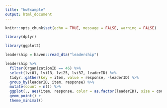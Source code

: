 ```yaml
---
title: "hwExample"
output: html_document
---
```


```r
knitr::opts_chunk$set(echo = TRUE, message = FALSE, warning = FALSE)
```

```r
library(dplyr)

library(ggplot2)

leadership = haven::read_dta("leadership")

leadership %>% 
  filter(OrganizationID == 46) %>% 
  select(lvi01, lvi13, lvi25, lvi37, leaderID) %>% 
  tidyr::gather(key = item, value = response, -leaderID) %>% 
  group_by(leaderID, item, response) %>% 
  mutate(count = n()) %>% 
  ggplot(., aes(item, response, color = as.factor(leaderID), size = count)) +
  geom_point() + 
  theme_minimal()
```

